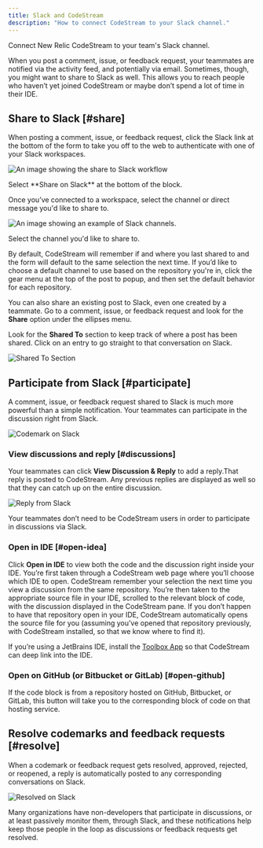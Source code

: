 ```yaml
---
title: Slack and CodeStream
description: "How to connect CodeStream to your Slack channel."
---
```








Connect New Relic CodeStream to your team's Slack channel.

When you post a comment, issue, or feedback request, your teammates are notified via the activity feed, and potentially via email. Sometimes, though, you might want to share to Slack as well. This allows you to reach people who haven’t yet joined CodeStream or maybe don’t spend a lot of time in their IDE.

## Share to Slack [#share]

When posting a comment, issue, or feedback request, click the Slack link at the bottom of the form to take you off to the web to authenticate with one of your Slack workspaces.

<img
  title="Slack basic"
  alt="An image showing the share to Slack workflow"
  src={newCodemarkNotConnected2}
/>

<figcaption>
  Select **Share on Slack** at the bottom of the block.
</figcaption>

Once you’ve connected to a workspace, select the channel or direct message you'd like to share to.

<img
  title="Slack channels"
  alt="An image showing an example of Slack channels."
  src={postToSlack}
/>

<figcaption>
  Select the channel you'd like to share to.
</figcaption>

By default, CodeStream will remember if and where you last shared to and the form will default to the same selection the next time. If you’d like to choose a default channel to use based on the repository you're in, click the gear menu at the top of the post to popup, and then set the default behavior for each repository.

You can also share an existing post to Slack, even one created by a teammate. Go to a comment, issue, or feedback request and look for the **Share** option under the ellipses menu.

Look for the **Shared To** section to keep track of where a post has been shared. Click on an entry to go straight to that conversation on Slack.

<img
  alt="Shared To Section"
  src={sharedTo}
/>

## Participate from Slack [#participate]

A comment, issue, or feedback request shared to Slack is much more powerful than a simple notification. Your teammates can participate in the discussion right from Slack.

<img
  alt="Codemark on Slack"
  src={shareOnSlack1}
/>

### View discussions and reply [#discussions]

Your teammates can click **View Discussion & Reply** to add a reply.That reply is posted to CodeStream. Any previous replies are displayed as well so that they can catch up on the entire discussion.

<img src={replyFromSlack} alt="Reply from Slack" title="Reply from Slack"/>

Your teammates don’t need to be CodeStream users in order to participate in discussions via Slack.

### Open in IDE [#open-idea]

Click **Open in IDE** to view both the code and the discussion right inside your IDE. You’re first taken through a CodeStream web page where you’ll choose which IDE to open. CodeStream remember your selection the next time you view a discussion from the same repository. You’re then taken to the appropriate source file in your IDE, scrolled to the relevant block of code, with the discussion displayed in the CodeStream pane. If you don’t happen to have that repository open in your IDE, CodeStream automatically opens the source file for you (assuming you’ve opened that repository previously, with CodeStream installed, so that we know where to find it).

If you’re using a JetBrains IDE, install the [Toolbox App](https://www.jetbrains.com/toolbox-app/) so that CodeStream can deep link into the IDE.

### Open on GitHub (or Bitbucket or GitLab) [#open-github]

If the code block is from a repository hosted on GitHub, Bitbucket, or GitLab, this button will take you to the corresponding block of code on that hosting service.

## Resolve codemarks and feedback requests [#resolve]

When a codemark or feedback request gets resolved, approved, rejected, or reopened, a reply is automatically posted to any corresponding conversations on Slack.

<img
  alt="Resolved on Slack"
  src={resolvedOnSlack}
/>

Many organizations have non-developers that participate in discussions, or at least passively monitor them, through Slack, and these notifications help keep those people in the loop as discussions or feedback requests get resolved.
